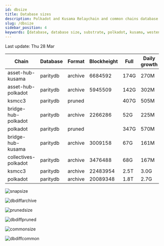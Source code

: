 ```yaml
---
id: dbsize
title: Database sizes
description: Polkadot and Kusama Relaychain and common chains database sizes
slug: /dbsize
sidebar_position: 4
keywords: [database, database size, substrate, polkadot, kusama, westend]
---
```



Last update: Thu 28 Mar

| Chain    | Database   | Format | Blockheight | Full         | Daily growth |
| ------------------------| ----------- | -------- | ------- | ---------- | ----- | 
| asset-hub-kusama | paritydb | archive | 6684592 | 174G | 270M |
| asset-hub-polkadot | paritydb | archive | 5945509 | 142G | 302M |
| ksmcc3 | paritydb | pruned |  | 407G | 505M |
| bridge-hub-polkadot | paritydb | archive | 2266286 | 52G | 225M |
| polkadot | paritydb | pruned |  | 347G | 570M |
| bridge-hub-kusama | paritydb | archive | 3009158 | 67G | 161M |
| collectives-polkadot | paritydb | archive | 3476488 | 68G | 167M |
| ksmcc3 | paritydb | archive | 22483954 | 2.5T | 3.0G |
| polkadot | paritydb | archive | 20089348 | 1.8T | 2.7G |

![snapsize](/img/archivesize.png)

![dbdiffarchive](/img/dbdiffrelay.png)

![prunedsize](/img/prunedsize.png)

![dbdiffpruned](/img/dbdiffpruned.png)

![commonsize](/img/commonsize.png)

![dbdiffcommon](/img/dbdiffcommon.png)
